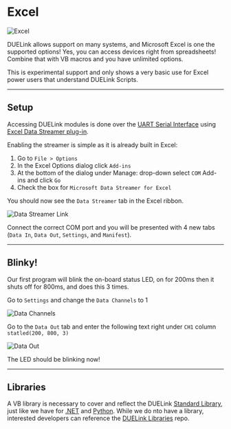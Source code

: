 # Excel


![Excel](pathname:///img/excel-logo.png)

DUELink allows support on many systems, and Microsoft Excel is one the supported options! Yes, you can access devices right from spreadsheets! Combine that with VB macros and you have unlimited options.

This is experimental support and only shows a very basic use for Excel power users that understand DUELink Scripts.

---

## Setup

Accessing DUELink modules is done over the [UART Serial Interface](../interface/uart) using [Excel Data Streamer plug-in](https://microsoft.github.io/DataStreamerDevPortal/).

Enabling the streamer is simple as it is already built in Excel:

1. Go to `File > Options`
2. In the Excel Options dialog click `Add-ins`
3. At the bottom of the dialog under Manage: drop-down select `COM` Add-ins and click `Go`
4. Check the box for `Microsoft Data Streamer for Excel`

You should now see the `Data Streamer` tab in the Excel ribbon.

![Data Streamer Link](pathname:///img/data-streamer.png)

Connect the correct COM port and you will be presented with 4 new tabs (`Data In`, `Data Out`, `Settings`, and `Manifest`).

---

## Blinky!

Our first program will blink the on-board status LED, on for 200ms then it shuts off for 800ms, and does this 3 times.

Go to `Settings` and change the `Data Channels` to 1

![Data Channels](pathname:///img/data-channels.png)

Go to the `Data Out` tab and enter the following text right under `CH1` column `statled(200, 800, 3)`

![Data Out](pathname:///img/data-out.png)

The LED should be blinking now!

---

## Libraries

A VB library is necessary to cover and reflect the DUELink [Standard Library](../engine/stdlib), just like we have for [.NET](./dotnet) and [Python](./python). While we do nto have a library, interested developers can reference the [DUELink Libraries](https://github.com/ghi-electronics/duelink-libraries) repo.